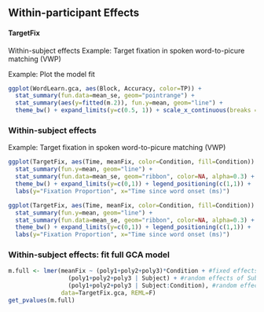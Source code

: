 ## Within-participant Effects

#### TargetFix

Within-subject effects
Example: Target fixation in spoken word-to-picure matching (VWP)


Example: Plot the model fit
```r
ggplot(WordLearn.gca, aes(Block, Accuracy, color=TP)) + 
  stat_summary(fun.data=mean_se, geom="pointrange") + 
  stat_summary(aes(y=fitted(m.2)), fun.y=mean, geom="line") +
  theme_bw() + expand_limits(y=c(0.5, 1)) + scale_x_continuous(breaks = 1:10)
```  

### Within-subject effects

Example: Target fixation in spoken word-to-picure matching (VWP)

```r
ggplot(TargetFix, aes(Time, meanFix, color=Condition, fill=Condition)) +
  stat_summary(fun.y=mean, geom="line") +
  stat_summary(fun.data=mean_se, geom="ribbon", color=NA, alpha=0.3) +
  theme_bw() + expand_limits(y=c(0,1)) + legend_positioning(c(1,1)) +
  labs(y="Fixation Proportion", x="Time since word onset (ms)")
```


```r
ggplot(TargetFix, aes(Time, meanFix, color=Condition, fill=Condition)) +
  stat_summary(fun.y=mean, geom="line") +
  stat_summary(fun.data=mean_se, geom="ribbon", color=NA, alpha=0.3) +
  theme_bw() + expand_limits(y=c(0,1)) + legend_positioning(c(1,1)) +
  labs(y="Fixation Proportion", x="Time since word onset (ms)")
```  


### Within-subject effects: fit full GCA model

```r
m.full <- lmer(meanFix ~ (poly1+poly2+poly3)*Condition + #fixed effects
                 (poly1+poly2+poly3 | Subject) + #random effects of Subject
                 (poly1+poly2+poly3 | Subject:Condition), #random effects of Subj by Cond
               data=TargetFix.gca, REML=F)
get_pvalues(m.full)
```  

